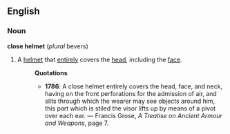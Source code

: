 ==English==
===Noun===
'''close helmet''' (''plural'' bevers)
#A [[helmet]] that [[entirely]] covers the [[head]], including the [[face]].
#:'''Quotations'''
#:*'''1786''':  A close helmet entirely covers the head, face, and neck, having on the front perforations for the admission of air, and slits through which the wearer may see objects around him, this part which is stiled the visor lifts up by means of a pivot over each ear. &mdash; Francis Grose, ''A Treatise on Ancient Armour and Weapons'', page 7.